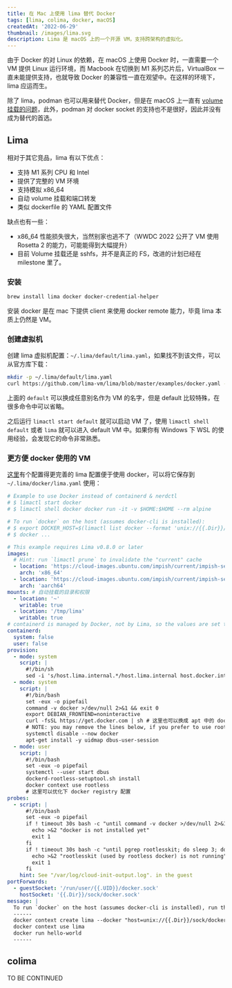 ```yaml
---
title: 在 Mac 上使用 lima 替代 Docker
tags: [lima, colima, docker, macOS]
createdAt: '2022-06-29'
thumbnail: /images/lima.svg
description: Lima 是 macOS 上的一个开源 VM，支持跨架构的虚拟化。
---
```


由于 Docker 的对 Linux 的依赖，在 macOS 上使用 Docker 时，一直需要一个 VM 提供 Linux 运行环境，而 Macbook 在切换到 M1 系列芯片后，VirtualBox 一直未能提供支持，也就导致 Docker 的兼容性一直在观望中。在这样的环境下，lima 应运而生。

除了 lima，podman 也可以用来替代 Docker，但是在 macOS 上一直有 [volume 挂载的问题](https://github.com/containers/podman/discussions/13537)，此外，podman 对 docker socket 的支持也不是很好，因此并没有成为替代的首选。

## Lima

相对于其它竞品，lima 有以下优点：

- 支持 M1 系列 CPU 和 Intel
- 提供了完整的 VM 环境
- 支持模拟 x86_64
- 自动 volume 挂载和端口转发
- 类似 dockerfile 的 YAML 配置文件

缺点也有一些：

- x86_64 性能损失很大，当然别家也逃不了（WWDC 2022 公开了 VM 使用 Rosetta 2 的能力，可能能得到大幅提升）
- 目前 Volume 挂载还是 sshfs，并不是真正的 FS，改进的计划已经在 milestone 里了。

### 安装

```sh
brew install lima docker docker-credential-helper
```

安装 docker 是在 mac 下提供 client 来使用 docker remote 能力，毕竟 lima 本质上仍然是 VM。

### 创建虚拟机

创建 lima 虚拟机配置：`~/.lima/default/lima.yaml`，如果找不到该文件，可以从官方库下载：

```sh
mkdir -p ~/.lima/default/lima.yaml
curl https://github.com/lima-vm/lima/blob/master/examples/docker.yaml -O ~/.lima/default/lima.yaml
```

上面的 `default` 可以换成任意别名作为 VM 的名字，但是 default 比较特殊，在很多命令中可以省略。

之后运行 `limactl start default` 就可以启动 VM 了，使用 `limactl shell default` 或者 `lima` 就可以进入 default VM 中。如果你有 Windows 下 WSL 的使用经验，会发现它的命令非常熟悉。

### 更方便 docker 使用的 VM

[这里](https://itnext.io/replace-docker-desktop-with-lima-88ec6f9d6a19)有个配置得更完善的 lima 配置便于使用 docker，可以将它保存到 `~/.lima/docker/lima.yaml` 使用：

```yaml
# Example to use Docker instead of containerd & nerdctl
# $ limactl start docker
# $ limactl shell docker docker run -it -v $HOME:$HOME --rm alpine

# To run `docker` on the host (assumes docker-cli is installed):
# $ export DOCKER_HOST=$(limactl list docker --format 'unix://{{.Dir}}/sock/docker.sock')
# $ docker ...

# This example requires Lima v0.8.0 or later
images:
  # Hint: run `limactl prune` to invalidate the "current" cache
  - location: 'https://cloud-images.ubuntu.com/impish/current/impish-server-cloudimg-amd64.img'
    arch: 'x86_64'
  - location: 'https://cloud-images.ubuntu.com/impish/current/impish-server-cloudimg-arm64.img'
    arch: 'aarch64'
mounts: # 自动挂载的目录和权限
  - location: '~'
    writable: true
  - location: '/tmp/lima'
    writable: true
# containerd is managed by Docker, not by Lima, so the values are set to false here.
containerd:
  system: false
  user: false
provision:
  - mode: system
    script: |
      #!/bin/sh
      sed -i 's/host.lima.internal.*/host.lima.internal host.docker.internal/' /etc/hosts
  - mode: system
    script: |
      #!/bin/bash
      set -eux -o pipefail
      command -v docker >/dev/null 2>&1 && exit 0
      export DEBIAN_FRONTEND=noninteractive
      curl -fsSL https://get.docker.com | sh # 这里也可以换成 apt 中的 docker
      # NOTE: you may remove the lines below, if you prefer to use rootful docker, not rootless
      systemctl disable --now docker
      apt-get install -y uidmap dbus-user-session
  - mode: user
    script: |
      #!/bin/bash
      set -eux -o pipefail
      systemctl --user start dbus
      dockerd-rootless-setuptool.sh install
      docker context use rootless
      # 这里可以优化下 docker registry 配置
probes:
  - script: |
      #!/bin/bash
      set -eux -o pipefail
      if ! timeout 30s bash -c "until command -v docker >/dev/null 2>&1; do sleep 3; done"; then
        echo >&2 "docker is not installed yet"
        exit 1
      fi
      if ! timeout 30s bash -c "until pgrep rootlesskit; do sleep 3; done"; then
        echo >&2 "rootlesskit (used by rootless docker) is not running"
        exit 1
      fi
    hint: See "/var/log/cloud-init-output.log". in the guest
portForwards:
  - guestSocket: '/run/user/{{.UID}}/docker.sock'
    hostSocket: '{{.Dir}}/sock/docker.sock'
message: |
  To run `docker` on the host (assumes docker-cli is installed), run the following commands:
  ------
  docker context create lima --docker "host=unix://{{.Dir}}/sock/docker.sock"
  docker context use lima
  docker run hello-world
  ------
```

## colima

TO BE CONTINUED
